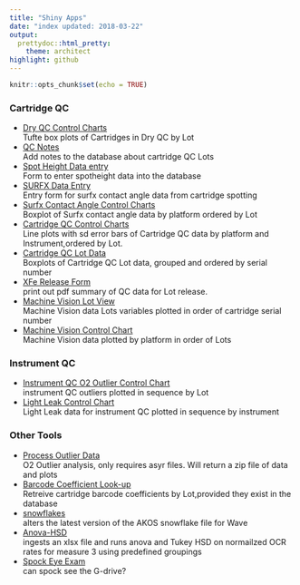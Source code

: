 ```yaml
---
title: "Shiny Apps"
date: "index updated: 2018-03-22"
output:
  prettydoc::html_pretty:
    theme: architect
highlight: github
---
```


```r
knitr::opts_chunk$set(echo = TRUE)
```



### Cartridge QC
+ [Dry QC Control Charts](/jarsenault/DRYQC)  
Tufte box plots of Cartridges in Dry QC by Lot  
+ [QC Notes](/jarsenault/QCNOTES)  
Add notes to the database about cartridge QC Lots  
+ [Spot Height Data entry](/jarsenault/SpotHeight)  
Form to enter spotheight data into the database  
+ [SURFX Data Entry](/jarsenault/SURFXentry)  
Entry form for surfx contact angle data from cartridge spotting  
+ [Surfx Contact Angle Control Charts](/jarsenault/SurfxContactAngle)  
Boxplot of Surfx contact angle data by platform ordered by Lot  
+ [Cartridge QC Control Charts](/jarsenault/XFeCC)  
Line plots with sd error bars of Cartridge QC data by platform and Instrument,ordered by Lot.  
+ [Cartridge QC Lot Data](/jarsenault/XFeCCLot)  
Boxplots of Cartridge QC Lot data, grouped and ordered by serial number  
+ [XFe Release Form](/jarsenault/XFeRelease)  
print out pdf summary of QC data for Lot release.  
+ [Machine Vision Lot View](/jarsenault/MVData)  
Machine Vision data Lots variables plotted in order of cartridge serial number  
+ [Machine Vision Control Chart](/jarsenault/MVplatformview)  
Machine Vision data plotted by platform in order of Lots  


### Instrument QC  
+ [Instrument QC O2 Outlier Control Chart](/jarsenault/InstQCOL)  
instrument QC outliers plotted in sequence by Lot  
+ [Light Leak Control Chart](/jarsenault/lightLeakApp)  
Light Leak data for instrument QC plotted in sequence by instrument  

### Other Tools

+ [Process Outlier Data](/jarsenault/Outliers)  
O2 Outlier analysis, only requires asyr files. Will return a zip file of data and plots  
+ [Barcode Coefficient Look-up](/jarsenault/GetBarcodeCoefs)  
Retreive cartridge barcode coefficients by Lot,provided they exist in the database  
+ [snowflakes](/jarsenault/snowflakes)  
alters the latest version of the AKOS snowflake file for Wave  
+ [Anova-HSD](/jarsenault/anovaHSD)  
ingests an xlsx file and runs anova and Tukey HSD on normailzed OCR rates for measure 3 using predefined groupings  
+ [Spock Eye Exam](/jarsenault/eye_exam)  
can spock see the G-drive?  
